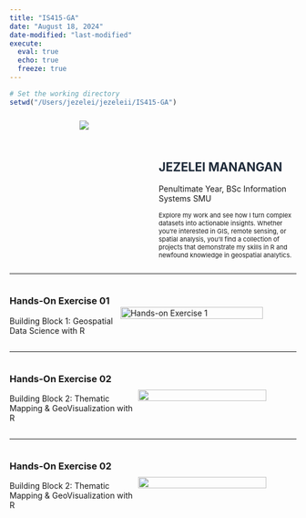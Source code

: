 ```yaml
---
title: "IS415-GA"
date: "August 18, 2024"
date-modified: "last-modified"
execute: 
  eval: true
  echo: true
  freeze: true
---
```


```r
# Set the working directory
setwd("/Users/jezelei/jezeleii/IS415-GA")
```

```{=html}
<section style="display: flex; justify-content: space-between; width:100%;">
  <!-- Column 1 -->
  <div style="flex: 1; text-align: center; padding: 10px; margin:0;">
    <img src="headerImages/cover.png"style="max-width: 100%; height: auto;"/>
  </div>
  
  <!-- Column 2 -->
  <div style="flex: 1; text-align: left; padding-top: 50px ;">
    <h1 style="font-weight: bold; color: #1E2A39;">JEZELEI MANANGAN</h1>
    <p>Penultimate Year, BSc Information Systems SMU</p>
    <p style="max-width: 600px; font-size:11px">
      Explore my work and see how I turn complex datasets into actionable insights. Whether you’re interested in GIS, remote sensing, or spatial analysis, you’ll find a collection of projects that demonstrate my skills in R and newfound knowledge in geospatial analytics.
    </p>
  </div>
</section>
```
<hr/>

::: {style="display:flex; align-items:center;"}
<div>

<h3>Hands-On \n Exercise 01</h3>

<p>Building Block 1: Geospatial Data Science with R</p>

</div>

::: {style="width: 100%"}
`<a href="`{=html}https://is415-ga-jezelei.netlify.app/hands-on_exercise/hands-on_ex01/hands-on_ex01`">`{=html}

![](headerImages/Hands-on_Ex01_Header.png){alt="Hands-on Exercise 1" style="max-  display: block; margin-left:0;" fig-align="center" width="90%"}

</a>
:::
:::

<hr/>

::: {style="display:flex; align-items:center;"}
<div>

<h3>Hands-On \n Exercise 02</h3>

<p>Building Block 2: Thematic Mapping & GeoVisualization with R</p>

</div>

::: {style="width: 100%"}
`<a href="`{=html}https://is415-ga-jezelei.netlify.app/hands-on_exercise/hands-on_ex02/hands-on_ex02`">`{=html}

![](headerImages/Hands-on_Ex02_Header.png){style="max-  display: block; margin-left:0;" fig-align="center" width="90%"}

</a>
:::
:::

<hr/>

::: {style="display:flex; align-items:center;"}
<div>

<h3>Hands-On \n Exercise 02</h3>

<p>Building Block 2: Thematic Mapping & GeoVisualization with R</p>

</div>

::: {style="width: 100%"}
`<a href="`{=html}https://is415-ga-jezelei.netlify.app/hands-on_exercise/hands-on_ex02/hands-on_ex03`">`{=html}

![](headerImages/Hands-on_Ex03_Header.png){fig-align="right" width="90%"}

</a>
:::
:::
